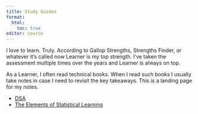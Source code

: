 ```yaml
---
title: Study Guides
format:
  html:
    toc: true
editor: source
---
```


I love to learn.
Truly.
According to Gallop Strengths, Strengths Finder, or whatever it's called now Learner is my top strength.
I've taken the assessment multiple times over the years and Learner is always on top.

As a Learner, I often read technical books.
When I read such books I usually take notes in case I need to revisit the key takeaways.
This is a landing page for my notes.

- [DSA](dsa.qmd)
- [The Elements of Statistical Learning](elements-stat-learning.qmd)
